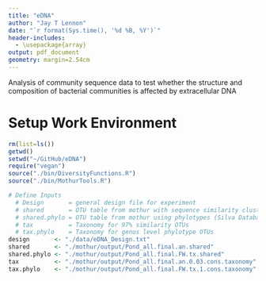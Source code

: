 ```yaml
---
title: "eDNA"
author: "Jay T Lennon"
date: "`r format(Sys.time(), '%d %B, %Y')`"
header-includes:
  - \usepackage{array}
output: pdf_document
geometry: margin=2.54cm
---
```


Analysis of community sequence data to test whether the structure and composition of bacterial communities is affected by extracellular DNA

# Setup Work Environment 
```r
rm(list=ls())
getwd()
setwd("~/GitHub/eDNA")
require("vegan")
source("./bin/DiversityFunctions.R")
source("./bin/MothurTools.R")

# Define Inputs
  # Design       = general design file for experiment
  # shared       = OTU table from mothur with sequence similarity clustering
  # shared.phylo = OTU table from mothur using phylotypes (Silva Database)
  # tax          = Taxonomy for 97% similarity OTUs
  # tax.phylo    = Taxonomy for genus level phylotype OTUs
design       <- "./data/eDNA_Design.txt"
shared       <- "./mothur/output/Pond_all.final.an.shared"
shared.phylo <- "./mothur/output/Pond_all.final.FW.tx.shared"
tax          <- "./mothur/output/Pond_all.final.an.0.03.cons.taxonomy"
tax.phylo    <- "./mothur/output/Pond_all.final.FW.tx.1.cons.taxonomy"


```
